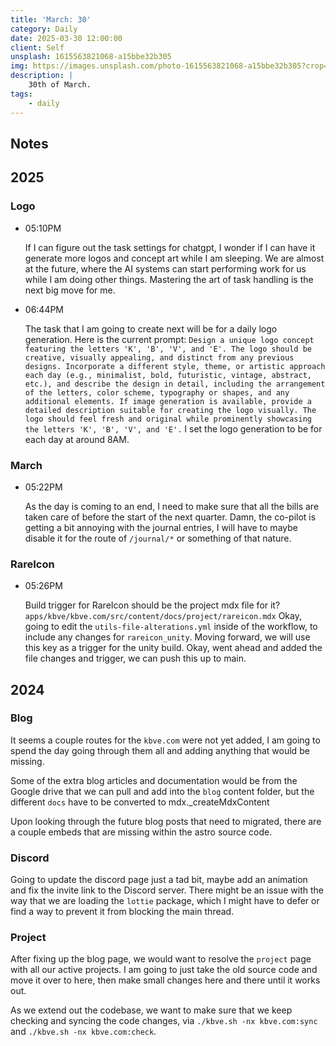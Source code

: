 ```yaml
---
title: 'March: 30'
category: Daily
date: 2025-03-30 12:00:00
client: Self
unsplash: 1615563821068-a15bbe32b305
img: https://images.unsplash.com/photo-1615563821068-a15bbe32b305?crop=entropy&cs=srgb&fm=jpg&ixid=MnwzNjM5Nzd8MHwxfHJhbmRvbXx8fHx8fHx8fDE2ODE3NDg2ODY&ixlib=rb-4.0.3&q=85
description: |
    30th of March.
tags:
    - daily
---
```


<Adsense />


## Notes

## 2025

### Logo

-   05:10PM

    If I can figure out the task settings for chatgpt, I wonder if I can have it generate more logos and concept art while I am sleeping.
    We are almost at the future, where the AI systems can start performing work for us while I am doing other things.
    Mastering the art of task handling is the next big move for me.

-   06:44PM

    The task that I am going to create next will be for a daily logo generation.
    Here is the current prompt:
    `Design a unique logo concept featuring the letters 'K', 'B', 'V', and 'E'. The logo should be creative, visually appealing, and distinct from any previous designs. Incorporate a different style, theme, or artistic approach each day (e.g., minimalist, bold, futuristic, vintage, abstract, etc.), and describe the design in detail, including the arrangement of the letters, color scheme, typography or shapes, and any additional elements. If image generation is available, provide a detailed description suitable for creating the logo visually. The logo should feel fresh and original while prominently showcasing the letters 'K', 'B', 'V', and 'E'.`
    I set the logo generation to be for each day at around 8AM.

### March

-   05:22PM

    As the day is coming to an end, I need to make sure that all the bills are taken care of before the start of the next quarter.
    Damn, the co-pilot is getting a bit annoying with the journal entries, I will have to maybe disable it for the route of `/journal/*` or something of that nature.


### RareIcon

-   05:26PM

    Build trigger for RareIcon should be the project mdx file for it?
    `apps/kbve/kbve.com/src/content/docs/project/rareicon.mdx`
    Okay, going to edit the `utils-file-alterations.yml` inside of the workflow, to include any changes for `rareicon_unity`.
    Moving forward, we will use this key as a trigger for the unity build.
    Okay, went ahead and added the file changes and trigger, we can push this up to main.

## 2024


### Blog

It seems a couple routes for the `kbve.com` were not yet added, I am going to spend the day going through them all and adding anything that would be missing.

Some of the extra blog articles and documentation would be from the Google drive that we can pull and add into the `blog` content folder, but the different `docs` have to be converted to mdx._createMdxContent

Upon looking through the future blog posts that need to migrated, there are a couple embeds that are missing within the astro source code.



### Discord

Going to update the discord page just a tad bit, maybe add an animation and fix the invite link to the Discord server.
There might be an issue with the way that we are loading the `lottie` package, which I might have to defer or find a way to prevent it from blocking the main thread.



### Project

After fixing up the blog page, we would want to resolve the `project` page with all our active projects.
I am going to just take the old source code and move it over to here, then make small changes here and there until it works out.

As we extend out the codebase, we want to make sure that we keep checking and syncing the code changes, via `./kbve.sh -nx kbve.com:sync` and `./kbve.sh -nx kbve.com:check`.
